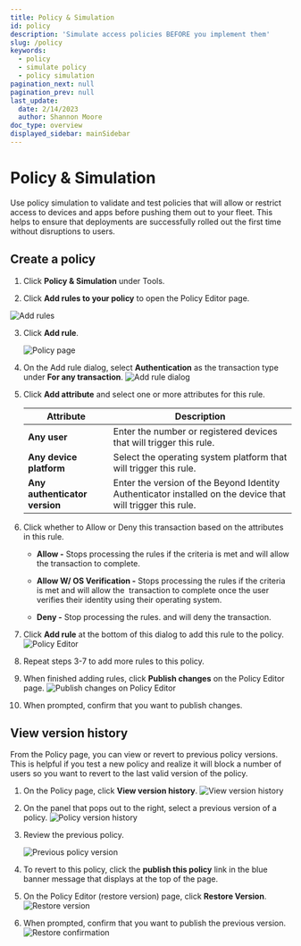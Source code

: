 ```yaml
---
title: Policy & Simulation
id: policy
description: 'Simulate access policies BEFORE you implement them'
slug: /policy
keywords:
  - policy
  - simulate policy
  - policy simulation
pagination_next: null
pagination_prev: null
last_update:
  date: 2/14/2023
  author: Shannon Moore
doc_type: overview
displayed_sidebar: mainSidebar
---
```

# Policy & Simulation
Use policy simulation to validate and test policies that will allow or restrict access to devices and apps before pushing them out to your fleet. 
This helps to ensure that deployments are successfully rolled out the first time without disruptions to users. 

## Create a policy

1. Click **Policy & Simulation** under Tools.

2. Click **Add rules to your policy** to open the Policy Editor page. 

  ![Add rules](../images/policy/policy-initial.png)

3. Click **Add rule**.

   ![Policy page](../images/policy/default-rule.png) 

4. On the Add rule dialog, select **Authentication** as the transaction type under **For any transaction**. 
  ![Add rule dialog](../images/policy/add-rule.png)

5. Click **Add attribute** and select one or more attributes for this rule.

   | Attribute                      | Description |
   | ------------------------------ | ----------------------------------------------------------------------------------------------------------------------------------------------------------------------------------------------------------------------------------------------------------------------------------------------------------------------------------------------------------------------------------------------------------------------------------------------------------------------------------------------------------------------------------------------------------------------------------------------------------------------------------------- |
   | **Any user**                   | Enter the number or registered devices that will trigger this rule. |
   | **Any device platform**        | Select the operating system platform that will trigger this rule.       |
   | **Any authenticator version**  | Enter the version of the Beyond Identity Authenticator installed on the device that will trigger this rule.  |

6. Click whether to Allow or Deny this transaction based on the attributes in this rule. 
   - **Allow -** Stops processing the rules if the criteria is met and will allow the transaction to complete.

   - **Allow W/ OS Verification -** Stops processing the rules if the criteria is met and will allow the  transaction to complete once the user verifies their identity using their operating system. 
   
   - **Deny -** Stop processing the rules. and will deny the transaction. 
 
7. Click **Add rule** at the bottom of this dialog to add this rule to the policy. 
   ![Policy Editor](../images/policy/add-rule.png)

8. Repeat steps 3-7 to add more rules to this policy. 

9. When finished adding rules, click **Publish changes** on the Policy Editor page.
   ![Publish changes on Policy Editor](../images/policy/publish-policy.png)

10. When prompted, confirm that you want to publish changes.


## View version history
From the Policy page, you can view or revert to previous policy versions. 
This is helpful if you test a new policy and realize it will block a number of users 
so you want to revert to the last valid version of the policy.  

1. On the Policy page, click **View version history**. 
   ![View version history](../images/policy/view-version-hist.png)

2. On the panel that pops out to the right, select a previous version of a policy.
   ![Policy version history](../images/policy/policy-version-hist.png)

3. Review the previous policy. 

   ![Previous policy version](../images/policy/prev-policy-version.png)

3. To revert to this policy, click the **publish this policy** link in the blue banner message that displays at the top of the page.  

4. On the Policy Editor (restore version) page, click **Restore Version**.
   ![Restore version](../images/policy/prev-policy-version.png)

5. When prompted, confirm that you want to publish the previous version. 
   ![Restore confirmation](../images/policy/restore-prev-version.png)
